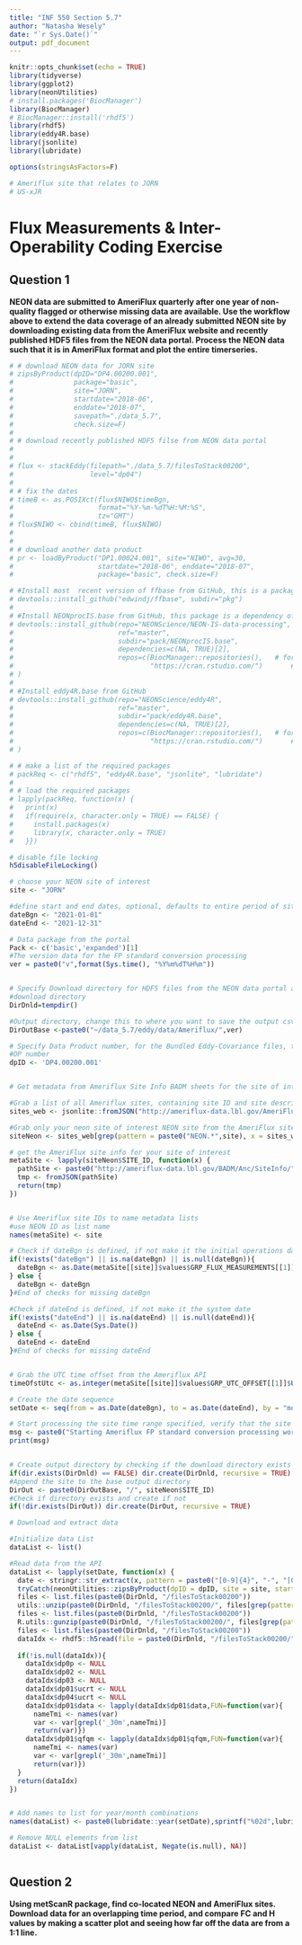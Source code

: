 ```yaml
---
title: "INF 550 Section 5.7"
author: "Natasha Wesely"
date: "`r Sys.Date()`"
output: pdf_document
---
```


```r
knitr::opts_chunk$set(echo = TRUE)
library(tidyverse)
library(ggplot2)
library(neonUtilities)
# install.packages('BiocManager')
library(BiocManager)
# BiocManager::install('rhdf5')
library(rhdf5)
library(eddy4R.base)
library(jsonlite)
library(lubridate)

options(stringsAsFactors=F)

# Ameriflux site that relates to JORN
# US-xJR
```

# Flux Measurements & Inter-Operability Coding Exercise
## Question 1
**NEON data are submitted to AmeriFlux quarterly after one year of non-quality flagged or otherwise missing data are available. Use the workflow above to extend the data coverage of an already submitted NEON site by downloading existing data from the AmeriFlux website and recently published HDF5 files from the NEON data portal. Process the NEON data such that it is in AmeriFlux format and plot the entire timerseries.**

```r

# # download NEON data for JORN site
# zipsByProduct(dpID="DP4.00200.001", 
#               package="basic", 
#               site="JORN", 
#               startdate="2018-06", 
#               enddate="2018-07",
#               savepath="./data_5.7", 
#               check.size=F)
# 
# # download recently published HDF5 filse from NEON data portal 
# 
# 
# flux <- stackEddy(filepath="./data_5.7/filesToStack00200",
#                   level="dp04")
# 
# # fix the dates
# timeB <- as.POSIXct(flux$NIWO$timeBgn, 
#                     format="%Y-%m-%dT%H:%M:%S", 
#                     tz="GMT")
# flux$NIWO <- cbind(timeB, flux$NIWO)
# 
# 
# # download another data product 
# pr <- loadByProduct("DP1.00024.001", site="NIWO", avg=30,
#                     startdate="2018-06", enddate="2018-07",
#                     package="basic", check.size=F)

```

```r
# #Install most  recent version of ffbase from GitHub, this is a package dependency of eddy4R.base
# devtools::install_github("edwindj/ffbase", subdir="pkg")
# 
# #Install NEONprocIS.base from GitHub, this package is a dependency of eddy4R.base
# devtools::install_github(repo="NEONScience/NEON-IS-data-processing",
#                          ref="master",
#                          subdir="pack/NEONprocIS.base",
#                          dependencies=c(NA, TRUE)[2],
#                          repos=c(BiocManager::repositories(),   # for dependencies on Bioconductor packages
#                                  "https://cran.rstudio.com/")       # for CRAN
# )
# 
# #Install eddy4R.base from GitHub
# devtools::install_github(repo="NEONScience/eddy4R",
#                          ref="master",
#                          subdir="pack/eddy4R.base",
#                          dependencies=c(NA, TRUE)[2],
#                          repos=c(BiocManager::repositories(),   # for dependencies on Bioconductor packages
#                                  "https://cran.rstudio.com/")       # for CRAN
# )

# # make a list of the required packages
# packReq <- c("rhdf5", "eddy4R.base", "jsonlite", "lubridate")
# 
# # load the required packages
# lapply(packReq, function(x) {
#   print(x)
#   if(require(x, character.only = TRUE) == FALSE) {
#     install.packages(x)
#     library(x, character.only = TRUE)
#   }})

# disable file locking 
h5disableFileLocking()

# choose your NEON site of interest
site <- "JORN"

#define start and end dates, optional, defaults to entire period of site operation. Use %Y-%m-%d format.
dateBgn <- "2021-01-01"
dateEnd <- "2021-12-31"

# Data package from the portal
Pack <- c('basic','expanded')[1]
#The version data for the FP standard conversion processing
ver = paste0("v",format(Sys.time(), "%Y%m%dT%H%m"))


# Specify Download directory for HDF5 files from the NEON data portal and output directory to save the resulting csv files. Change save paths to where you want the files on your computer.
#download directory
DirDnld=tempdir()

#Output directory, change this to where you want to save the output csv
DirOutBase <-paste0("~/data_5.7/eddy/data/Ameriflux/",ver)

# Specify Data Product number, for the Bundled Eddy-Covariance files, this is DP4.00200.001
#DP number
dpID <- 'DP4.00200.001'


# Get metadata from Ameriflux Site Info BADM sheets for the site of interest

#Grab a list of all Ameriflux sites, containing site ID and site description
sites_web <- jsonlite::fromJSON("http://ameriflux-data.lbl.gov/AmeriFlux/SiteSearch.svc/SiteList/AmeriFlux")

#Grab only your neon site of interest NEON site from the AmeriFlux sites
siteNeon <- sites_web[grep(pattern = paste0("NEON.*",site), x = sites_web$SITE_NAME),]

# get the AmeriFlux site info for your site of interest
metaSite <- lapply(siteNeon$SITE_ID, function(x) {
  pathSite <- paste0("http://ameriflux-data.lbl.gov/BADM/Anc/SiteInfo/",x)
  tmp <- fromJSON(pathSite)
  return(tmp)
}) 


# Use Ameriflux site IDs to name metadata lists
#use NEON ID as list name
names(metaSite) <- site 

# Check if dateBgn is defined, if not make it the initial operations date “IOCR” of the site
if(!exists("dateBgn") || is.na(dateBgn) || is.null(dateBgn)){
  dateBgn <- as.Date(metaSite[[site]]$values$GRP_FLUX_MEASUREMENTS[[1]]$FLUX_MEASUREMENTS_DATE_START, "%Y%m%d")
} else {
  dateBgn <- dateBgn
}#End of checks for missing dateBgn

#Check if dateEnd is defined, if not make it the system date
if(!exists("dateEnd") || is.na(dateEnd) || is.null(dateEnd)){
  dateEnd <- as.Date(Sys.Date())
} else {
  dateEnd <- dateEnd
}#End of checks for missing dateEnd


# Grab the UTC time offset from the Ameriflux API
timeOfstUtc <- as.integer(metaSite[[site]]$values$GRP_UTC_OFFSET[[1]]$UTC_OFFSET)

# Create the date sequence
setDate <- seq(from = as.Date(dateBgn), to = as.Date(dateEnd), by = "month")

# Start processing the site time range specified, verify that the site and date range are specified as intended
msg <- paste0("Starting Ameriflux FP standard conversion processing workflow for ", site, " for ", dateBgn, " to ", dateEnd)
print(msg)


# Create output directory by checking if the download directory exists and create it if not
if(dir.exists(DirDnld) == FALSE) dir.create(DirDnld, recursive = TRUE)
#Append the site to the base output directory
DirOut <- paste0(DirOutBase, "/", siteNeon$SITE_ID)
#Check if directory exists and create if not
if(!dir.exists(DirOut)) dir.create(DirOut, recursive = TRUE)

# Download and extract data

#Initialize data List
dataList <- list()

#Read data from the API
dataList <- lapply(setDate, function(x) {
  date <- stringr::str_extract(x, pattern = paste0("[0-9]{4}", "-", "[0-9]{2}"))
  tryCatch(neonUtilities::zipsByProduct(dpID = dpID, site = site, startdate = date, enddate = date, package =      "basic", savepath = DirDnld, check.size = FALSE), error=function(e) NULL)
  files <- list.files(paste0(DirDnld, "/filesToStack00200"))
  utils::unzip(paste0(DirDnld, "/filesToStack00200/", files[grep(pattern = paste0(site,".*.", date, ".*.zip"),     x = files)]), exdir = paste0(DirDnld, "/filesToStack00200"))
  files <- list.files(paste0(DirDnld, "/filesToStack00200"))
  R.utils::gunzip(paste0(DirDnld, "/filesToStack00200/", files[grep(pattern = paste0(site, ".*.", date,            ".*.h5.gz"), x = files)]), remove = FALSE)
  files <- list.files(paste0(DirDnld, "/filesToStack00200"))
  dataIdx <- rhdf5::h5read(file = paste0(DirDnld, "/filesToStack00200/", max(files[grep(pattern =                  paste0(site,".*.", date,".*.h5$"), x = files)])), name = paste0(site, "/"))
  
  if(!is.null(dataIdx)){ 
    dataIdx$dp0p <- NULL 
    dataIdx$dp02 <- NULL 
    dataIdx$dp03 <- NULL
    dataIdx$dp01$ucrt <- NULL 
    dataIdx$dp04$ucrt <- NULL 
    dataIdx$dp01$data <- lapply(dataIdx$dp01$data,FUN=function(var){ 
      nameTmi <- names(var) 
      var <- var[grepl('_30m',nameTmi)] 
      return(var)})
    dataIdx$dp01$qfqm <- lapply(dataIdx$dp01$qfqm,FUN=function(var){ 
      nameTmi <- names(var)
      var <- var[grepl('_30m',nameTmi)]
      return(var)})
  }
  return(dataIdx)
})


# Add names to list for year/month combinations
names(dataList) <- paste0(lubridate::year(setDate),sprintf("%02d",lubridate::month(setDate)))

# Remove NULL elements from list
dataList <- dataList[vapply(dataList, Negate(is.null), NA)]
```

```r

```


## Question 2
**Using metScanR package, find co-located NEON and AmeriFlux sites. Download data for an overlapping time period, and compare FC and H values by making a scatter plot and seeing how far off the data are from a 1:1 line.**